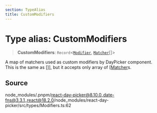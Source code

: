```yaml
---
section: TypeAlias
title: CustomModifiers
---
```


# Type alias: CustomModifiers

> **CustomModifiers**: `Record`\<[`Modifier`](/docs/api/main/type-aliases/Modifier.mdx), [`Matcher`](/docs/api/main/type-aliases/Matcher.mdx)[]\>

A map of matchers used as custom modifiers by DayPicker component. This is
the same as []], but it accepts only array of [[Matcher](/docs/api/main/type-aliases/DayModifiers.mdx)s.

## Source

node\_modules/.pnpm/react-day-picker@8.10.0\_date-fns@3.3.1\_react@18.2.0/node\_modules/react-day-picker/src/types/Modifiers.ts:62
